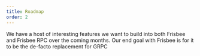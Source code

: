 ```yaml
---
title: Roadmap
order: 2
---
```


We have a host of interesting features we want to build into both Frisbee and Frisbee RPC over the coming months.
Our end goal with Frisbee is for it to be the de-facto replacement for GRPC